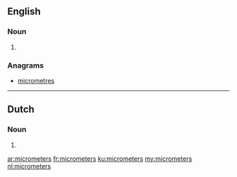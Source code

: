 ==English==

===Noun===
{{head|en|plural}}

# {{plural of|micrometer|lang=en}}

===Anagrams===
* [[micrometres#English|micrometres]]

----

==Dutch==

===Noun===
{{head|nl}}
# {{nl-noun form of|pl|micrometer}}

[[ar:micrometers]]
[[fr:micrometers]]
[[ku:micrometers]]
[[my:micrometers]]
[[nl:micrometers]]